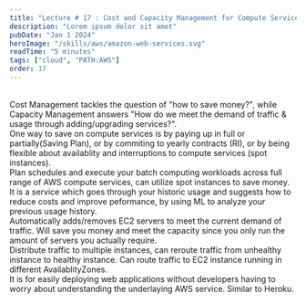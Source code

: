 ```yaml
---
title: "Lecture # 17 : Cost and Capacity Management for Compute Services"
description: "Lorem ipsum dolor sit amet"
pubDate: "Jan 1 2024"
heroImage: "/skills/aws/amazon-web-services.svg"
readTime: "5 minutes"
tags: ["cloud", "PATH:AWS"]
order: 17
---
```



<Section link="cost-management-intro" title="Introduction" />
<br />
Cost Management tackles the question of "how to save money?", while Capacity
Management answers "How do we meet the demand of traffic & usage through
adding/upgrading services?".

<Section
	link="ec2-cost-mgmt"
	title="EC2 Spot Instances / Reserved Instances / Savings Plan"
/>
One way to save on compute services is by paying up in full or partially(Saving Plan),
or by commiting to yearly contracts (RI), or by being flexible about availablity
and interruptions to compute services (spot instances).
<br />

<Section link="batch-cost-mgmt" title="AWS Batch" imageUrl="/content/cloud/aws/icons/Arch_AWS-Batch_32.svg"/>
Plan schedules and execute your batch computing workloads across full range of AWS
compute services, can utilize spot instances to save money.
<br />

<Section link="aws-compute-optimizer" title="AWS Compute Optimizer" />
It is a service which goes through your historic usage and suggests how to reduce
costs and improve peformance, by using ML to analyze your previous usage history.
<br />

<Section link="asg-cost-mgmt" title="AWS Auto-Scaling-Group" imageUrl="/content/cloud/aws/icons/Arch_Amazon-EC2-Auto-Scaling_32.svg"/>
Automatically adds/removes EC2 servers to meet the current demand of traffic. Will
save you money and meet the capacity since you only run the amount of servers you
actually require.
<br />

<Section link="elb-cost-mgmt" title="AWS Elastic Load Balancer" imageUrl="/content/cloud/aws/icons/Arch_Elastic-Load-Balancing_32.svg"/>
Distribute traffic to multiple instances, can reroute traffic from unhealthy instance
to healthy instance. Can route traffic to EC2 instance running in different AvailablityZones.
<br />

<Section link="elastic-beanstalk-cost-mgmt" title="AWS Elastic Beanstalk" imageUrl="/content/cloud/aws/icons/Arch_AWS-Elastic-Beanstalk_32.svg"/>
It is for easily deploying web applications without developers having to worry about
understanding the underlaying AWS service. Similar to Heroku.
<br />
